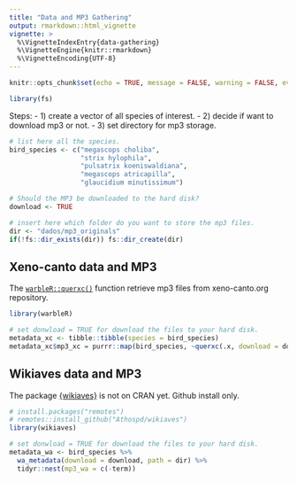 ---
title: "Data and MP3 Gathering"
output: rmarkdown::html_vignette
vignette: >
  %\VignetteIndexEntry{data-gathering}
  %\VignetteEngine{knitr::rmarkdown}
  %\VignetteEncoding{UTF-8}
---

```{r setup, include=FALSE}
knitr::opts_chunk$set(echo = TRUE, message = FALSE, warning = FALSE, eval = FALSE)
```

```{r}
library(fs)
```

Steps:
- 1) create a vector of all species of interest.
- 2) decide if want to download mp3 or not.
- 3) set directory for mp3 storage.

```{r, eval = FALSE}
# list here all the species.
bird_species <- c("megascops choliba",
                  "strix hylophila",
                  "pulsatrix koeniswaldiana",
                  "megascops atricapilla",
                  "glaucidium minutissimum")

# Should the MP3 be downloaded to the hard disk?
download <- TRUE

# insert here which folder do you want to store the mp3 files.
dir <- "dados/mp3_originals"
if(!fs::dir_exists(dir)) fs::dir_create(dir)
```

## Xeno-canto data and MP3

The [`warbleR::querxc()`](https://cran.r-project.org/web/packages/warbleR/vignettes/warbleR_workflow_01.html#obtain_metadata_and_recordings_from_xeno-canto) function retrieve mp3 files from xeno-canto.org repository.

```{r, eval = FALSE}
library(warbleR)

# set donwload = TRUE for download the files to your hard disk.
metadata_xc <- tibble::tibble(species = bird_species)
metadata_xc$mp3_xc = purrr::map(bird_species, ~querxc(.x, download = download, path = dir))
```

## Wikiaves data and MP3

The package [{wikiaves}](https://athospd.github.io/wikiaves/) is not on CRAN yet. Github install only.

```{r, eval = FALSE}
# install.packages("remotes")
# remotes::install_github("Athospd/wikiaves")
library(wikiaves)
```


```{r, eval = FALSE}
# set donwload = TRUE for download the files to your hard disk.
metadata_wa <- bird_species %>% 
  wa_metadata(download = download, path = dir) %>% 
  tidyr::nest(mp3_wa = c(-term))
```


